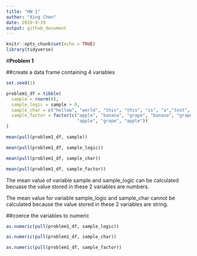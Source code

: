 ```yaml
---
title: "HW 1"
author: "Xing Chen"
date: 2019-9-19
output: github_document
---
```


```r
knitr::opts_chunk$set(echo = TRUE)
library(tidyverse)
```


#**Problem 1**

##create a data frame containing 4 variables

```r
set.seed(1)

problem1_df = tibble(
  sample = rnorm(8),
  sample_logic = sample > 0,
  sample_char = c("hellow", "world", "this", "this", "is", "a","test", "!"),
  sample_factor = factor(c("apple", "banana", "grape", "banana", "grape",
                           "apple", "grape", "apple"))
)

mean(pull(problem1_df, sample))

mean(pull(problem1_df, sample_logic))

mean(pull(problem1_df, sample_char))

mean(pull(problem1_df, sample_factor))
```

The mean value of variable sample and sample_logic can be calculated becuase the value stored in these 2 variables are numbers.

The mean value for variable sample_logic and sample_char cannot be calculated because the value  stored in these 2 variables are string. 

##coerce the variables to numeric

```r
as.numeric(pull(problem1_df, sample_logic))

as.numeric(pull(problem1_df, sample_char))

as.numeric(pull(problem1_df, sample_factor))
```




